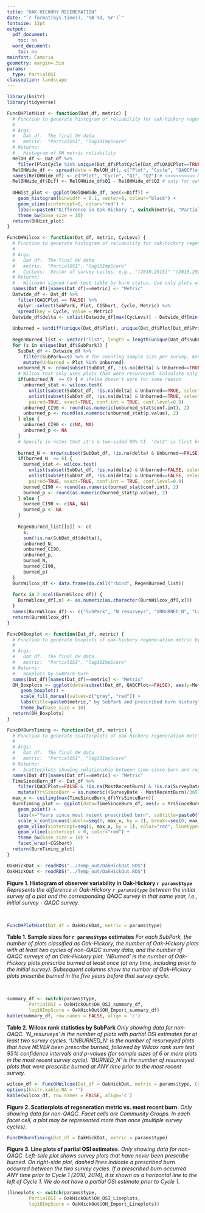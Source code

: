 ```yaml
---
title: "OAK HICKORY REGENERATION"
date: "`r format(Sys.time(), '%B %d, %Y')`"
fontsize: 12pt
output:
  pdf_document:
    toc: no
  word_document:
    toc: no
mainfont: Cambria
geometry: margin=.5in
params:
  type: PartialOSI
classoption: landscape
---
```


```r
library(knitr)
library(tidyverse)

FuncOHPlotHist <- function(Dat_df, metric) {
  # Function to generate histogram of reliability for oak-hickory regeneration metrics
  #
  # Args:
  #   Dat_df:  The final OH data
  #   metric:  "PartialOSI", "log10ImpScore"
  # Returns:
  #   Histogram of OH metric reliability
  RelOH_df <- Dat_df %>%
    filter(PlotCycle %in% unique(Dat_df$PlotCycle[Dat_df$QAQCPlot==TRUE]))
  RelOHWide_df <- spread(data = RelOH_df[, c("Plot", "Cycle", "QAQCPlot", metric)], key = QAQCPlot, value = metric)    
  names(RelOHWide_df) <- c("Plot", "Cycle", "Q1", "Q2") # <<<<<<<<<<< MAY NEED TO GENERALIZE TO >2 SURVEY CYCLES
  RelOHWide_df$Diff <- RelOHWide_df$Q1 - RelOHWide_df$Q2 # only for oak-hickory plots <<<<<<<<<<<<<< THIS MAY DIFFER FROM BEFORE
  
  OHHist_plot <- ggplot(RelOHWide_df, aes(x=Diff)) +
    geom_histogram(binwidth = 0.1, center=0, colour="black") +
    geom_vline(xintercept=0, color="red") +
    labs(x=paste0("Difference in Oak-Hickory ", switch(metric, "PartialOSI" = "partial OSI", "log10ImpScore" = "log10(Importance)")), y="# of QAQC surveys", subtitle=paste0("Across ALL Community Groups, 90% CI: ", round(quantile(RelOHWide_df$Diff, probs=c(.05,.95)), 2)[1], " to ", round(quantile(RelOHWide_df$Diff, probs=c(.05,.95)), 2)[2])) +
    theme_bw(base_size = 10)
  return(OHHist_plot)
}

FuncOHWilcox <- function(Dat_df, metric, CycLevs) {
  # Function to generate histogram of reliability for oak-hickory regeneration metrics
  #
  # Args:
  #   Dat_df:  The final OH data
  #   metric:  "PartialOSI", "log10ImpScore"
  #   CycLevs:  Vector of survey cycles, e.g., "(2010,2015]" "(2015,2020]"
  # Returns:
  #   Wilcoxon signed-rank test table by burn status. Use only plots with partial OSI calculated for both cycles. Therefore, the count of resurveys in this table is less than actual number resurveyed (b/c sometimes a plot that was resurveyed had OSI=NaN for one of the surveys)
  names(Dat_df)[names(Dat_df)==metric] <- "Metric"
  Datwide_df <- Dat_df %>%
    filter(QAQCPlot == FALSE) %>%
    dplyr::select(SubPark, Plot, CGShort, Cycle, Metric) %>%
    spread(key = Cycle, value = Metric)
  Datwide_df$delta <- unlist(Datwide_df[max(CycLevs)] - Datwide_df[min(CycLevs)])
  
  Unburned = setdiff(unique(Dat_df$Plot), unique(Dat_df$Plot[Dat_df$PriorBurn==TRUE]))
  
  RegenBurned_list <- vector("list", length = length(unique(Dat_df$SubPark)))
  for (s in unique(Dat_df$SubPark)) {
    SubDat_df <- Datwide_df %>%
      filter(SubPark==s) %>% # for counting sample size per survey, keep ones that were not resurveyed
      mutate(Unburned = Plot %in% Unburned)
    unburned_N <- nrow(subset(SubDat_df, !is.na(delta) & Unburned==TRUE))
    # Wilcox test only uses plots that were resurveyed. Calculate only if at least 6 unburned resurveyed plots.
    if(unburned_N  >= 6) { # ifelse doesn't work for some reason
      unburned_stat <- wilcox.test( 
        unlist(subset(SubDat_df, !is.na(delta) & Unburned==TRUE, select = max(CycLevs))),
        unlist(subset(SubDat_df, !is.na(delta) & Unburned==TRUE, select = min(CycLevs))),
        paired=TRUE, exact=TRUE, conf.int = TRUE, conf.level=0.9)
      unburned_CI90 <- round(as.numeric(unburned_stat$conf.int), 2)
      unburned_p <- round(as.numeric(unburned_stat$p.value), 2)
    } else {
      unburned_CI90 <- c(NA, NA)
      unburned_p <- NA
    }
    # Specify in notes that it's a two-sided 90% CI. 'dat2' is first because desired test statistic is 'dat2 - dat1'
    
    burned_N <- nrow(subset(SubDat_df, !is.na(delta) & Unburned==FALSE))
    if(burned_N  >= 6) {
      burned_stat <- wilcox.test( 
        unlist(subset(SubDat_df, !is.na(delta) & Unburned==FALSE, select = max(CycLevs))),
        unlist(subset(SubDat_df, !is.na(delta) & Unburned==FALSE, select = min(CycLevs))),
        paired=TRUE, exact=TRUE, conf.int = TRUE, conf.level=0.9)
      burned_CI90 <- round(as.numeric(burned_stat$conf.int), 2)
      burned_p <- round(as.numeric(burned_stat$p.value), 2)
    } else {
      burned_CI90 <- c(NA, NA)
      burned_p <- NA
    }
    
    RegenBurned_list[[s]] <- c(
      s,
      sum(!is.na(SubDat_df$delta)),
      unburned_N,
      unburned_CI90,
      unburned_p,
      burned_N,
      burned_CI90,
      burned_p)
  }
  BurnWilcox_df <- data.frame(do.call("rbind", RegenBurned_list))
  
  for(x in 2:ncol(BurnWilcox_df)) {
    BurnWilcox_df[,x] <- as.numeric(as.character(BurnWilcox_df[,x]))
  }
  names(BurnWilcox_df) <- c("SubPark", "N_resurveys", "UNBURNED_N", "Low90CI", "High90CI", "P_value", "BURNED_N", "Low90CI", "High90CI", "P_value")
  return(BurnWilcox_df)
}

FuncOHBoxplot <- function(Dat_df, metric) {
  # Function to generate boxplots of oak-hickory regeneration metric by Subpark-Burn
  #
  # Args:
  #   Dat_df:  The final OH data
  #   metric:  "PartialOSI", "log10ImpScore"
  # Returns:
  #   Boxplots by SubPark-Burn
  names(Dat_df)[names(Dat_df)==metric] <- "Metric"
  OH_Boxplots <- ggplot(data=subset(Dat_df, QAQCPlot==FALSE), aes(y=Metric, x=SubPark, fill=PriorBurn)) +
     geom_boxplot() +
     scale_fill_manual(values=c("gray", "red")) +
     labs(title=paste0(metric," by SubPark and prescribed burn history"), subtitle="(Oak-hickory communities only; Excludes QAQC data)", y=metric) +
     theme_bw(base_size = 10)
  return(OH_Boxplots)
}

FuncOHBurnTiming <- function(Dat_df, metric) {
  # Function to generate scatterplots of oak-hickory regeneration metric by time-since-burn
  #
  # Args:
  #   Dat_df:  The final OH data
  #   metric:  "PartialOSI", "log10ImpScore"
  # Returns:
  #   Scatterplots showing relationship between time-since-burn and regeneration metric, in Oak-Hickory communities
  names(Dat_df)[names(Dat_df)==metric] <- "Metric"
  TimeSinceBurn_df <- Dat_df %>%
    filter(QAQCPlot==FALSE & !is.na(MostRecentBurn) & !is.na(SurveyDate)) %>%
    mutate(YrsSinceBurn = as.numeric((SurveyDate - MostRecentBurn)/365))
  max_x <- ceiling(max(TimeSinceBurn_df$YrsSinceBurn))
  BurnTiming_plot <- ggplot(data=TimeSinceBurn_df, aes(x = YrsSinceBurn, y = Metric)) +
    geom_point() +
    labs(x="Years since most recent prescribed burn", subtitle=paste0("Relationship between ", metric, " and time-since-prescribed burn, by Community Group"), y=metric) +
    scale_x_continuous(labels=seq(0, max_x, by = 2), breaks=seq(0, max_x, by = 2), limits=c(0, max_x)) +
    geom_vline(xintercept=seq(1, max_x, by = 1), color="red", linetype="dotted") +
    geom_vline(xintercept = 0, color="red") +
    theme_bw(base_size = 10) +
    facet_wrap(~CGShort)
  return(BurnTiming_plot)
}

OakHickDat <- readRDS("../Temp_out/OakHickDat.RDS")
OakHickOut <- readRDS("../Temp_out/OakHickOut.RDS")
```

**Figure 1. Histogram of observer variability in Oak-Hickory `r params$type`**
*Represents the difference in Oak-Hickory `r params$type` between the initial survey of a plot and the corresponding QAQC survey in that same year, i.e., initial survey - QAQC survey.*

&nbsp;

```r
FuncOHPlotHist(Dat_df = OakHickDat, metric = params$type)
```

\newpage

**Table 1. Sample sizes for `r params$type` estimates**
*For each SubPark, the number of plots classified as Oak-Hickory, the number of Oak-Hickory plots with at least two cycles of non-QAQC survey data, and the number of QAQC surveys of an Oak-Hickory plot. 'NBurned' is the number of Oak-Hickory plots prescribe burned at least once (at any time, including prior to the initial survey). Subsequent columns show the number of Oak-Hickory plots prescribe burned in the five years before that survey cycle.*

&nbsp;

```r
summary_df <- switch(params$type,
        PartialOSI = OakHickOut$OH_OSI_summary_df,
        log10ImpScore = OakHickOut$OH_Import_summary_df)
kable(summary_df, row.names = FALSE, align = 'c')
```

\newpage

**Table 2. Wilcox rank statistics by SubPark**
*Only showing data for non-QAQC. 'N_resurveys' is the number of plots with partial OSI estimates for at least two survey cycles. 'UNBURNED_N' is the number of resurveyed plots that have NEVER been prescribe burned, followed by Wilcox rank sum test 95% confidence intervals and p-values (for sample sizes of 6 or more plots in the most recent survey cycle). 'BURNED_N' is the number of resurveyed plots that were prescribe burned at ANY time prior to the most recent survey.*
```r
wilcox_df <- FuncOHWilcox(Dat_df = OakHickDat, metric = params$type, CycLevs = OakHickOut$OH_CycLevs)
options(knitr.kable.NA = '')
kable(wilcox_df, row.names = FALSE, align='c')
```

\newpage

**Figure 2. Scatterplots of regeneration metric vs. most recent burn.**
*Only showing data for non-QAQC. Facet cells are Community Groups. In each facet cell, a plot may be represented more than once (multiple survey cycles).*
```r
FuncOHBurnTiming(Dat_df = OakHickDat, metric = params$type)
```

**Figure 3. Line plots of partial OSI estimates.**
*Only showing data for non-QAQC. Left-side plot shows survey plots that have never been prescribe burned. On right-side plot, dashed lines indicate a prescribed burn occurred between the two survey cycles. If a prescribed burn occurred ANY time prior to Cycle 1 [2010, 2014], it is shown as a horizontal line to the left of Cycle 1. We do not have a partial OSI estimate prior to Cycle 1.* 
```r
(lineplots <- switch(params$type,
        PartialOSI = OakHickOut$OH_OSI_Lineplots,
        log10ImpScore = OakHickOut$OH_Import_Lineplots))
```

